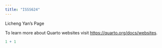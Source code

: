 ```yaml
---
title: "ISSS624"
---
```


Licheng Yan's Page

To learn more about Quarto websites visit <https://quarto.org/docs/websites>.

```r
1 + 1
```
